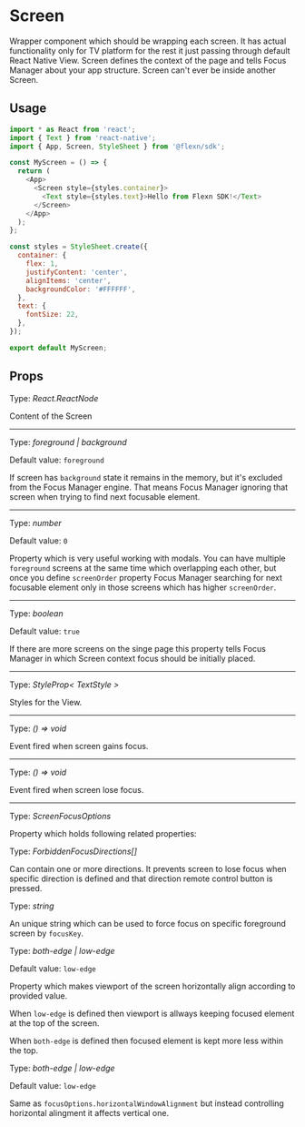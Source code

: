 
# Screen

Wrapper component which should be wrapping each screen. It has actual functionality only for TV platform for the rest it just passing through default React Native View.
Screen defines the context of the page and tells Focus Manager about your app structure. Screen can't ever be inside another Screen.

## Usage
```javascript
import * as React from 'react';
import { Text } from 'react-native';
import { App, Screen, StyleSheet } from '@flexn/sdk';

const MyScreen = () => {
  return (
    <App>
      <Screen style={styles.container}>
        <Text style={styles.text}>Hello from Flexn SDK!</Text>
      </Screen>
    </App>
  );
};

const styles = StyleSheet.create({
  container: {
    flex: 1,
    justifyContent: 'center',
    alignItems: 'center',
    backgroundColor: '#FFFFFF',
  },
  text: {
    fontSize: 22,
  },
});

export default MyScreen;
```


## Props

<Prop value="children" /><Badge required /> 

Type: *React.ReactNode*

Content of the Screen

------------------------------------------------------------

<Prop value="screenState" /><Badge value="Android TV, Fire TV, Apple TV" platform /> 

Type: *foreground | background*

Default value: `foreground`

If screen has `background` state it remains in the memory, but it's excluded from the Focus Manager engine. That means Focus Manager ignoring that screen when 
trying to find next focusable element.

------------------------------------------------------------

<Prop value="screenOrder" /><Badge value="Android TV, Fire TV, Apple TV" platform /> 

Type: *number*

Default value: `0`

Property which is very useful working with modals. You can have multiple `foreground` screens at the same time which overlapping each other, but once you define 
`screenOrder` property Focus Manager searching for next focusable element only in those screens which has higher `screenOrder`.

------------------------------------------------------------

<Prop value="stealFocus" /><Badge value="Android TV, Fire TV, Apple TV" platform /> 

Type: *boolean*

Default value: `true`

If there are more screens on the singe page this property tells Focus Manager in which Screen context focus should be initially placed.

------------------------------------------------------------

<Prop value="style" />

Type: *StyleProp< TextStyle >*

Styles for the View.

------------------------------------------------------------

<Prop value="onFocus" /><Badge value="Android TV, Fire TV, Apple TV" platform /> 

Type: *() => void*

Event fired when screen gains focus.

------------------------------------------------------------

<Prop value="onBlur" /><Badge value="Android TV, Fire TV, Apple TV" platform /> 

Type: *() => void*

Event fired when screen lose focus.

------------------------------------------------------------

<Prop value="focusOptions" /><Badge value="Android TV, Fire TV, Apple TV" platform /> 

Type: *ScreenFocusOptions*

Property which holds following related properties:

<Prop value="forbiddenFocusDirections" subProperty />

Type: *ForbiddenFocusDirections[]*

Can contain one or more directions. It prevents screen to lose focus when specific direction is defined and that direction remote control button is pressed. 

<Prop value="focusKey" subProperty/>

Type: *string*

An unique string which can be used to force focus on specific foreground screen by `focusKey`.

<Prop value="horizontalWindowAlignment" subProperty />

Type: *both-edge | low-edge*

Default value: `low-edge`

Property which makes viewport of the screen horizontally align according to provided value. 

When `low-edge` is defined then viewport is allways keeping focused element at the top of the screen.

When `both-edge` is defined then focused element is kept more less within the top.

<Prop value="verticalWindowAlignment" subProperty />

Type: *both-edge | low-edge*

Default value: `low-edge`

Same as `focusOptions.horizontalWindowAlignment` but instead controlling horizontal alingment it affects vertical one.
